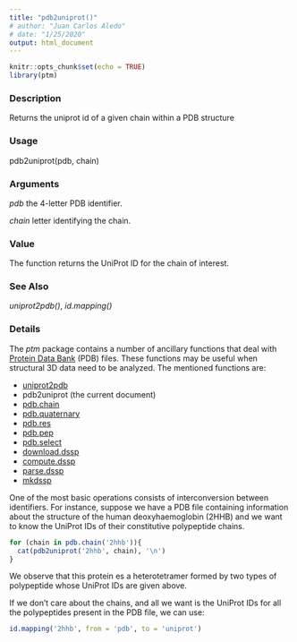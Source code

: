 ```yaml
---
title: "pdb2uniprot()"
# author: "Juan Carlos Aledo"
# date: "1/25/2020"
output: html_document
---
```


```r
knitr::opts_chunk$set(echo = TRUE)
library(ptm)
```

### Description
Returns the uniprot id of a given chain within a PDB structure

### Usage
pdb2uniprot(pdb, chain)

### Arguments
_pdb_ the 4-letter PDB identifier.

_chain_	letter identifying the chain.

### Value
The function returns the UniProt ID for the chain of interest.

### See Also
_uniprot2pdb()_, _id.mapping()_

### Details

The _ptm_ package contains a number of ancillary functions that deal with [Protein Data Bank](https://www.rcsb.org/) (PDB) files. These functions may be useful when structural 3D data need to be analyzed. The mentioned functions are:

* [uniprot2pdb](./uniprot2pdb)
* pdb2uniprot (the current document)
* [pdb.chain](./pdb.chain)
* [pdb.quaternary](./pdb.quaternary)
* [pdb.res](./pdb.res)
* [pdb.pep](./pdb.pep)
* [pdb.select](./pdb.select)
* [download.dssp](./download.dssp)
* [compute.dssp](./compute.dssp)
* [parse.dssp](./parse.dssp)
* [mkdssp](./mkdssp)

One of the most basic operations consists of interconversion between identifiers. For instance, suppose we have a PDB file containing information about the structure of the human deoxyhaemoglobin (2HHB) and we want to know the UniProt IDs of their constitutive polypeptide chains.


```r
for (chain in pdb.chain('2hhb')){
  cat(pdb2uniprot('2hhb', chain), '\n')
}
```

We observe that this protein es a heterotetramer formed by two types of polypeptide whose UniProt IDs are given above.

If we don't care about the chains, and all we want is the UniProt IDs for all the polypeptides present in the PDB file, we can use:

```r
id.mapping('2hhb', from = 'pdb', to = 'uniprot')
```


